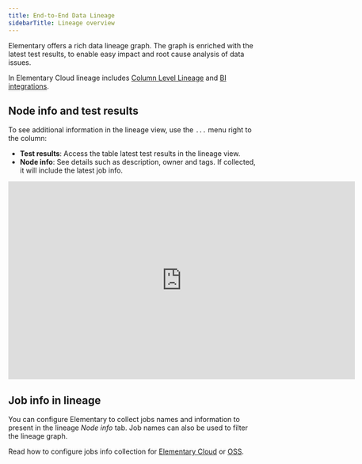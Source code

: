 ```yaml
---
title: End-to-End Data Lineage
sidebarTitle: Lineage overview
---
```


Elementary offers a rich data lineage graph.
The graph is enriched with the latest test results, to enable easy impact and root cause analysis of data issues.

In Elementary Cloud lineage includes [Column Level Lineage](/features/column-level-lineage) and [BI integrations](/features/exposures-lineage#automated-bi-lineage).

## Node info and test results

To see additional information in the lineage view, use the `...` menu right to the column:

- **Test results**: Access the table latest test results in the lineage view.
- **Node info**: See details such as description, owner and tags. If collected, it will include the latest job info.

<iframe
width="700"
height="400"
src="https://res.cloudinary.com/diuctyblm/video/upload/v1710790204/colum-level-lineage-to-bi-better_c00lz0.mp4"
frameborder="0"
allow="accelerometer; autoplay; clipboard-write; encrypted-media; gyroscope; picture-in-picture"
allowfullscreen
alt="Elementary Lineage"
></iframe>

## Job info in lineage

You can configure Elementary to collect jobs names and information to present in the lineage _Node info_ tab. Job names can also be used to filter the lineage graph.

Read how to configure jobs info collection for [Elementary Cloud](/cloud/guides/collect-job-data) or [OSS](/oss/guides/collect-job-data).
